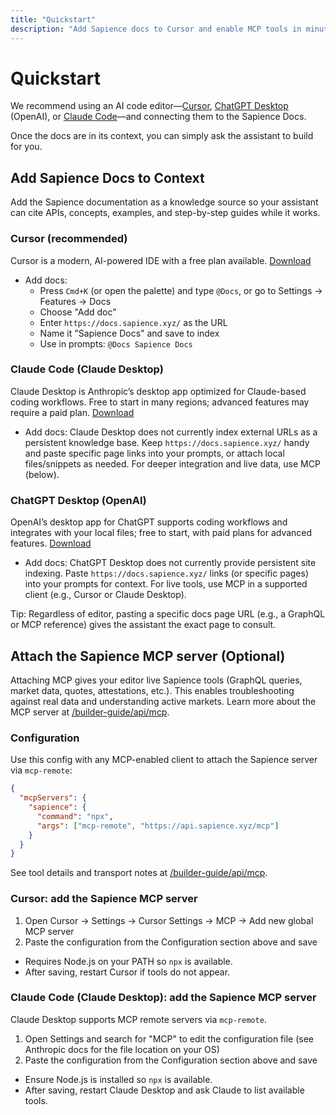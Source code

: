 ```yaml
---
title: "Quickstart"
description: "Add Sapience docs to Cursor and enable MCP tools in minutes."
---
```


# Quickstart

We recommend using an AI code editor—[Cursor](https://cursor.com), [ChatGPT Desktop](https://chatgpt.com/download) (OpenAI), or [Claude Code](https://www.anthropic.com/claude)—and connecting them to the Sapience Docs.

Once the docs are in its context, you can simply ask the assistant to build for you.

## Add Sapience Docs to Context

Add the Sapience documentation as a knowledge source so your assistant can cite APIs, concepts, examples, and step-by-step guides while it works.

### Cursor (recommended)

Cursor is a modern, AI-powered IDE with a free plan available. [Download](https://cursor.com)
- Add docs:
  - Press `Cmd+K` (or open the palette) and type `@Docs`, or go to Settings → Features → Docs
  - Choose "Add doc"
  - Enter `https://docs.sapience.xyz/` as the URL
  - Name it "Sapience Docs" and save to index
  - Use in prompts: `@Docs Sapience Docs`

### Claude Code (Claude Desktop)

Claude Desktop is Anthropic’s desktop app optimized for Claude-based coding workflows. Free to start in many regions; advanced features may require a paid plan. [Download](https://www.anthropic.com/claude)
- Add docs: Claude Desktop does not currently index external URLs as a persistent knowledge base. Keep `https://docs.sapience.xyz/` handy and paste specific page links into your prompts, or attach local files/snippets as needed. For deeper integration and live data, use MCP (below).

### ChatGPT Desktop (OpenAI)

OpenAI’s desktop app for ChatGPT supports coding workflows and integrates with your local files; free to start, with paid plans for advanced features. [Download](https://chatgpt.com/download)
- Add docs: ChatGPT Desktop does not currently provide persistent site indexing. Paste `https://docs.sapience.xyz/` links (or specific pages) into your prompts for context. For live tools, use MCP in a supported client (e.g., Cursor or Claude Desktop).

Tip: Regardless of editor, pasting a specific docs page URL (e.g., a GraphQL or MCP reference) gives the assistant the exact page to consult.

## Attach the Sapience MCP server (Optional)

Attaching MCP gives your editor live Sapience tools (GraphQL queries, market data, quotes, attestations, etc.). This enables troubleshooting against real data and understanding active markets. Learn more about the MCP server at [/builder-guide/api/mcp](/builder-guide/api/mcp).

### Configuration

Use this config with any MCP-enabled client to attach the Sapience server via `mcp-remote`:

```json
{
  "mcpServers": {
    "sapience": {
      "command": "npx",
      "args": ["mcp-remote", "https://api.sapience.xyz/mcp"]
    }
  }
}
```

See tool details and transport notes at [/builder-guide/api/mcp](/builder-guide/api/mcp).

### Cursor: add the Sapience MCP server

1) Open Cursor → Settings → Cursor Settings → MCP → Add new global MCP server
2) Paste the configuration from the Configuration section above and save

- Requires Node.js on your PATH so `npx` is available.
- After saving, restart Cursor if tools do not appear.

### Claude Code (Claude Desktop): add the Sapience MCP server

Claude Desktop supports MCP remote servers via `mcp-remote`.

1) Open Settings and search for "MCP" to edit the configuration file (see Anthropic docs for the file location on your OS)
2) Paste the configuration from the Configuration section above and save

- Ensure Node.js is installed so `npx` is available.
- After saving, restart Claude Desktop and ask Claude to list available tools.